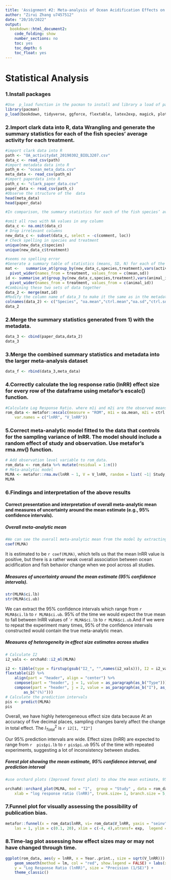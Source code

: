 ```yaml
---
title: 'Assignment #2: Meta-analysis of Ocean Acidification Effects on Behaviour'
author: "Zirui Zhang u7457512"
date: "20/10/2022"
output: 
  bookdown::html_document2:
    code_folding: show
    number_sections: no
    toc: yes
    toc_depth: 6
    toc_float: yes
---
```

# **Statistical Analysis**
### 1.Install packages
```r
#Use  p_load function in the pacman to install and library a load of packages that we'll use.
library(pacman)
p_load(bookdown, tidyverse, ggforce, flextable, latex2exp, magick, plotrix, readxl, janitor, devtools,dplyr, gridExtra, cowplot, rstatix, GGally, metafor, DIZutils, png, MASS, emmeans, R.rsp,orchaRd, meta)
```

### 2.Import clark data into R, data Wrangling and generate the summary statistics for each of the fish species’ average activity for each treatment.
```r
#import clark data into R
path <- "OA_activitydat_20190302_BIOL3207.csv"
data_c <- read_csv(path)
#import metadata data into R
path_m <- "ocean_meta_data.csv"
meta_data <- read_csv(path_m)
#import paperdata into R
path_c <- "clark_paper_data.csv"
paper_data <- read_csv(path_c)
#Observe the structure of the  data
head(meta_data)
head(paper_data)
```

```r
#In comparison, the summary statistics for each of the fish species’ average activity for each treatment in meta_data are in one column, and we need to get the summary statistics data and divide them into different columns like the form of meta_data

#omit all rows with NA values in any column 
data_c <- na.omit(data_c)
# Drop irrelevant columns
new_data_c <- subset(data_c, select = -c(comment, loc))
# Check spelling in species and treatment 
unique(new_data_c$species)
unique(new_data_c$treatment)
```

```r
#seems no spelling error
#Generate a summary table of statistics (means, SD, N) for each of the fish species’ average activity for each treatment and divide them into different columns like the form of meta_data
mat <-   summarise_at(group_by(new_data_c,species,treatment),vars(activity),funs(mean(.,),sd(.,))) %>%
  pivot_wider(names_from = treatment, values_from = c(mean,sd))
id <- summarise_at(group_by(new_data_c,species,treatment),vars(animal_id),funs(length(unique(.,)))) %>%
  pivot_wider(names_from = treatment, values_from = c(animal_id))
#Combining these two sets of data together
data_2 <- merge(mat,id)
#Modify the column name of data_3 to make it the same as in the metadata
colnames(data_2) <- c("Species", "oa.mean","ctrl.mean","oa.sd","ctrl.sd","oa.n","ctrl.n")
data_2
```

### 2.Merge the summary statistics generated from 1) with the metadata.

```r
data_3 <- cbind(paper_data,data_2)
data_3
```
### 3.Merge the combined summary statistics and metadata into the larger meta-analysis dataset 
```r
data_f <- rbind(data_3,meta_data)
```

### 4.Correctly calculate the log response ratio (lnRR) effect size for every row of the dataframe using metafor’s escalc() function.

```r
#Calculate Log Response Ratio. where m1i and m2i are the observed means of the two groups, sd1i and sd2i are the observed standard deviations, and n1i and n2i denote the number of individuals in each group. Use the var.names argument to rename the effect size and sampling variance to “lnRR” and “V_lnRR”.
rom_data <- metafor::escalc(measure = "ROM", m1i = oa.mean, m2i = ctrl.mean, sd1i = oa.sd, sd2i = ctrl.sd, n1i = oa.n, n2i = ctrl.n, data = data_f,
    var.names = c("lnRR", "V_lnRR"))
```

### 5.Correct meta-analytic model fitted to the data that controls for the sampling variance of lnRR. The model should include a random effect of study and observation. Use metafor’s rma.mv() function.

```r
# Add observation level variable to rom_data.
rom_data <- rom_data %>% mutate(residual = 1:n())  
# Meta-analytic model
MLMA <- metafor::rma.mv(lnRR ~ 1, V = V_lnRR, random = list( ~1| Study, ~1 | residual), data=rom_data)
MLMA

```

### 6.Findings and interpretation of the above results

#### Correct presentation and interpretation of overall meta-analytic mean and measures of uncertainty around the mean estimate (e.g., 95% confidence intervals).

##### Overall meta-analytic mean
```r
#We can see the overall meta-analytic mean from the model by extracting the intercept.
coef(MLMA)
```

It is estimated to be `r coef(MLMA)`, which tells us that the mean lnRR value is positive, but there is a rather weak overall association between ocean acidification and fish behavior change when we pool across all studies.

##### Measures of uncertainty around the mean estimate (95% confidence intervals).
```r
str(MLMA$ci.lb)
str(MLMA$ci.ub)
```

We can extract the 95% confidence intervals which range from `r MLMA$ci.lb` to `r MLMA$ci.ub`. 95% of the time we would expect the true mean to fall between lnRR values of ``r MLMA$ci.lb` to `r MLMA$ci.ub`.And if we were to repeat the experiment many times, 95% of the confidence intervals constructed would contain the true meta-analytic mean.

##### Measures of heterogeneity in effect size estimates across studies 
```r
# Calculate I2
i2_vals <- orchaRd::i2_ml(MLMA)

i2 <- tibble(type = firstup(gsub("I2_", "",names(i2_vals))), I2 = i2_vals)
flextable(i2) %>%
    align(part = "header", align = "center") %>%
    compose(part = "header", j = 1, value = as_paragraph(as_b("Type"))) %>%
    compose(part = "header", j = 2, value = as_paragraph(as_b("I"), as_b(as_sup("2")),
        as_b("(%)")))
# Calculate the prediction intervals
pis <- predict(MLMA)
pis
```
Overall, we have highly heterogeneous effect size data because At an accuracy of five decimal places, sampling changes barely affect the change in total effect. The $I_{Total}^2$ is `r i2[1, "I2"]`

Our 95% prediction intervals are wide. Effect sizes (lnRR) are expected to range from `r  pis$pi.lb` to `r pis$pi.ub` 95% of the time with repeated experiments, suggesting a lot of inconsistency between studies.

##### Forest plot showing the mean estimate, 95% confidence interval, and prediction interval

```r
#use orchard plots (Improved forest plot) to show the mean estimate, 95% confidence interval, and prediction interval

orchaRd::orchard_plot(MLMA, mod = "1",  group = "Study" , data = rom_data,
    xlab = "log response ratio (lnRR)", trunk.size= 1, branch.size = 5, twig.size = 2, angle = 45)
```
### 7.Funnel plot for visually assessing the possibility of publication bias.
```r
metafor::funnel(x = rom_data$lnRR, vi= rom_data$V_lnRR, yaxis = "seinv", xlab = "Log Response Ratio (lnRR)",level = c(0.1,0.05,0.01) ,shade = c("white", "gray55", "gray 75"),
    las = 1, ylim = c(0.1, 20), xlim = c(-4, 4),atransf= exp,  legend = TRUE)
```

### 8.Time-lag plot assessing how effect sizes may or may not have changed through time.

```r
ggplot(rom_data, aes(y = lnRR, x = Year..print., size = sqrt(V_lnRR))) + geom_point(alpha = 0.3) +
    geom_smooth(method = lm, col = "red", show.legend = FALSE) + labs(x = "Publication Year",
    y = "Log Response Ratio (lnRR)", size = "Precision (1/SE)") +
    theme_classic()
```